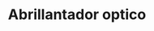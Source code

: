 ---
layout: ../../layouts/AdditiveDetailsLayout.astro
title: Abrillantador optico
description: Aditivo en pellet que elimina la colocación amarillenta de las resinas recicladas y virgen en su caso.
cover: ../../images/additives/products/abrillantador.jpg
image: products/abrillantador.jpg
---